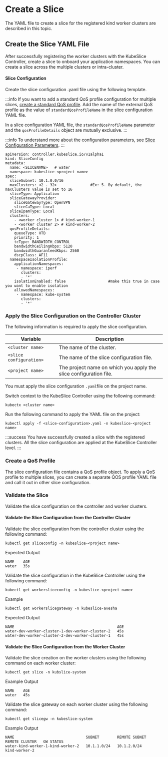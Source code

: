 # Create a Slice 
The YAML file to create a slice for the registered kind worker clusters are described in this topic. 

## Create the Slice YAML File 
After successfully registering the worker clusters with the KubeSlice Controller, create 
a slice to onboard your application namespaces. You can create a slice across the 
multiple clusters or intra-cluster.

#### Slice Configuration 
Create the slice configuration .yaml file using the following template.

:::info
If you want to add a standard QoS profile configuration for multiple slices, 
[create a standard QoS profile](/versioned_docs/version-0.5.0/getting-started-with-cloud-clusters/installing-kubeslice/creating-a-slice.mdx#creating-a-qos-profile). 
Add the name of the external QoS profile as the value of `standardQosProfileName` in the slice configuration YAML file. 

In a slice configuration YAML file, the `standardQosProfileName` parameter and the `qosProfileDetails` 
object are mutually exclusive.
:::

:::info
To understand more about the configuration parameters, see [Slice
Configuration Parameters](/versioned_docs/version-0.5.0/reference/configuration-parameters.mdx#slice-configuration-parameters).
:::

```
apiVersion: controller.kubeslice.io/v1alpha1
kind: SliceConfig
metadata:
  name: <SLICENAME>   # water
  namespace: kubeslice-<project name>
spec:
  sliceSubnet: 10.1.0.0/16
  maxClusters: <2 - 32>               #Ex: 5. By default, the maxClusters value is set to 16
  sliceType: Application
  sliceGatewayProvider:
    sliceGatewayType: OpenVPN
    sliceCaType: Local
  sliceIpamType: Local
  clusters:
    - <worker cluster 1> # kind-worker-1
    - <worker cluster 2> # kind-worker-2
  qosProfileDetails:
    queueType: HTB
    priority: 1
    tcType: BANDWIDTH_CONTROL
    bandwidthCeilingKbps: 5120
    bandwidthGuaranteedKbps: 2560
    dscpClass: AF11
  namespaceIsolationProfile:
    applicationNamespaces:
     - namespace: iperf
       clusters:
       - '*'
    isolationEnabled: false                   #make this true in case you want to enable isolation
    allowedNamespaces:
     - namespace: kube-system
       clusters:
       - '*'
```

### Apply the Slice Configuration on the Controller Cluster 
The following information is required to apply the slice configuration.

| Variable |             Description |
|------------|------------------------|
| `<cluster name>` |         The name of the cluster. |
| `<slice configuration>` |  The name of the slice configuration file. |
|  `<project name>`    |     The project name on which you apply the slice configuration file. |

You must apply the slice configuration `.yaml`file on the project name.

Switch context to the KubeSlice Controller using the following command:

```
kubectx <cluster name>
```

Run the following command to apply the YAML file on the project:

```
kubectl apply -f <slice-configuration>.yaml -n kubeslice-<project name>
```

:::success
You have successfully created a slice with the registered clusters. All the slice 
configuration are applied at the KubeSlice Controller level.
:::

### Create a QoS Profile
The slice configuration file contains a QoS profile object. To apply a QoS profile to 
multiple slices, you can create a separate QOS profile YAML file and call it out 
in other slice configuration. 

### Validate the Slice 
Validate the slice configuration on the controller and worker clusters.

#### Validate the Slice Configuration from the Controller Cluster 
Validate the slice configuration from the controller cluster using the
following command:

```
kubectl get sliceconfig -n kubeslice-<project name>
```

Expected Output

```
NAME    AGE
water   35s
```

Validate the slice configuration in the KubeSlice Controller using the
following command:

```
kubectl get workersliceconfig -n kubeslice-<project name>
```
Example 

```
kubectl get workerslicegateway -n kubeslice-avesha
```

Expected Output

```
NAME                                              AGE
water-dev-worker-cluster-1-dev-worker-cluster-2   45s
water-dev-worker-cluster-2-dev-worker-cluster-1   45s
```

#### Validate the Slice Configuration from the Worker Cluster 
Validate the slice creation on the worker clusters using the following command on 
each worker cluster:

```
kubectl get slice -n kubslice-system
```

Example Output
```
NAME    AGE
water   45s
```

Validate the slice gateway on each worker cluster using the following command:

```
kubectl get slicegw -n kubeslice-system
```

Example Output

```
NAME                                SUBNET        REMOTE SUBNET   REMOTE CLUSTER   GW STATUS
water-kind-worker-1-kind-worker-2   10.1.1.0/24   10.1.2.0/24     kind-worker-2
```